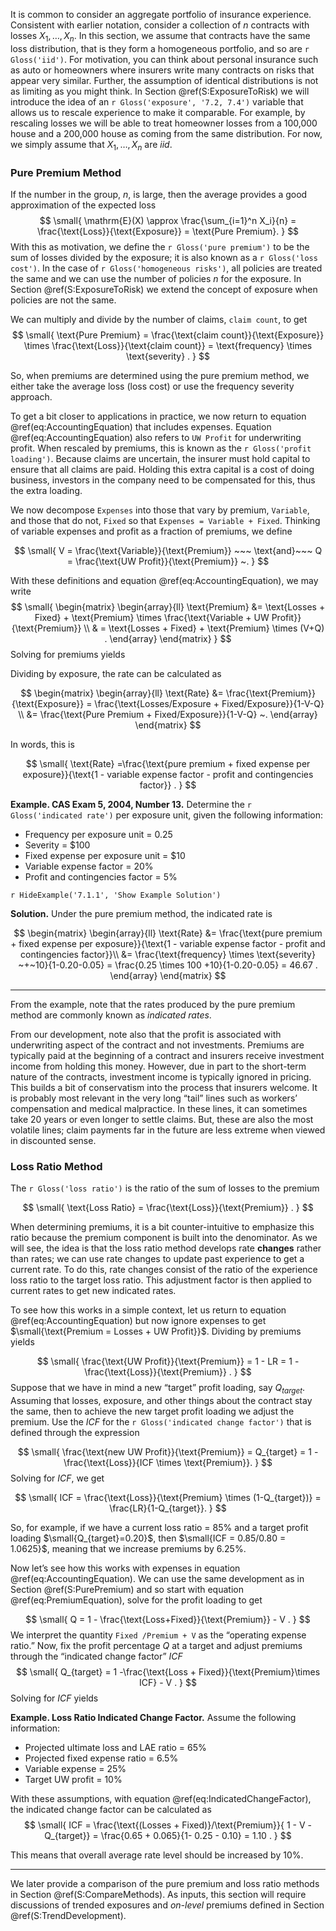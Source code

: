 
It is common to consider an aggregate portfolio of insurance experience. Consistent with earlier notation, consider a collection of *n* contracts with losses $X_1, \ldots, X_n$. In this section, we assume that contracts have the same loss distribution, that is they form a homogeneous portfolio, and so are `r Gloss('iid')`. For motivation, you can think about personal insurance such as auto or homeowners where insurers write many contracts on risks that appear very similar. Further, the assumption of identical distributions is not as limiting as you might think. In Section \@ref(S:ExposureToRisk) we will introduce the idea of an `r Gloss('exposure', '7.2, 7.4')` variable that allows us to rescale experience to make it comparable. For example, by rescaling losses we will be able to treat homeowner losses from a 100,000 house and a 200,000 house as coming from the same distribution. For now, we simply assume that $X_1, \ldots, X_n$ are *iid*.


<!-- ## Pure Premium Method -->

### Pure Premium Method {#S:PurePremium}

If the number in the group, *n*, is large, then the average provides a good approximation of the expected loss
$$
\small{
\mathrm{E}(X) \approx \frac{\sum_{i=1}^n X_i}{n} = \frac{\text{Loss}}{\text{Exposure}} = \text{Pure Premium}.
}
$$
With this as motivation, we define the `r Gloss('pure premium')` to be the sum of losses divided by the exposure; it is also known as a `r Gloss('loss cost')`. In the case of `r Gloss('homogeneous risks')`, all policies are treated the same and we can use the number of policies *n* for the exposure. In Section \@ref(S:ExposureToRisk) we extend the concept of exposure when policies are not the same.

We can multiply and divide by the number of claims, `claim count`, to get
$$
\small{
\text{Pure Premium} = \frac{\text{claim count}}{\text{Exposure}} \times \frac{\text{Loss}}{\text{claim count}} = \text{frequency} \times \text{severity} .
}
$$

So, when premiums are determined using the pure premium method, we either take the average loss (loss cost) or use the frequency severity approach.

To get a bit closer to applications in practice, we now return to equation \@ref(eq:AccountingEquation) that includes expenses. Equation \@ref(eq:AccountingEquation) also refers to `UW Profit` for underwriting profit. When rescaled by premiums, this is known as the `r Gloss('profit loading')`.  Because claims are uncertain, the insurer must hold capital to ensure that all claims are paid. Holding this extra capital is a cost of doing business, investors in the company need to be compensated for this, thus the extra loading.

We now decompose `Expenses` into those that vary by premium, `Variable`, and those that do not, `Fixed` so that `Expenses = Variable + Fixed`. Thinking of variable expenses and profit as a fraction of premiums, we define

$$
\small{
V =  \frac{\text{Variable}}{\text{Premium}} ~~~ \text{and}~~~
Q = \frac{\text{UW Profit}}{\text{Premium}} ~.
}
$$

With these definitions and equation  \@ref(eq:AccountingEquation), we may write
$$
\small{
\begin{matrix}
\begin{array}{ll}
\text{Premium} &= \text{Losses + Fixed} + \text{Premium} \times \frac{\text{Variable + UW Profit}}{\text{Premium}}  \\
& = \text{Losses + Fixed} + \text{Premium} \times (V+Q) .
\end{array}
\end{matrix}
}
$$
Solving for premiums yields

\begin{equation}
\small{
\text{Premium} = \frac{\text{Losses + Fixed}}{1-V-Q} .
}
(\#eq:PremiumEquation)
\end{equation}

Dividing by exposure, the rate can be calculated as

$$
\begin{matrix}
\begin{array}{ll}
\text{Rate} &= \frac{\text{Premium}}{\text{Exposure}} = \frac{\text{Losses/Exposure + Fixed/Exposure}}{1-V-Q} \\
&=   \frac{\text{Pure Premium + Fixed/Exposure}}{1-V-Q} ~.
\end{array}
\end{matrix}
$$

In words, this is

$$
\small{
\text{Rate} =\frac{\text{pure premium + fixed expense per exposure}}{\text{1 - variable expense factor - profit and contingencies factor}}  .
}
$$

**Example. CAS Exam 5, 2004, Number 13.** Determine the `r Gloss('indicated rate')` per exposure unit, given the following information:

- Frequency per exposure unit = 0.25
- Severity = \$100
- Fixed expense per exposure unit = \$10
- Variable expense factor = 20\%
- Profit and contingencies factor = 5\%

`r HideExample('7.1.1', 'Show Example Solution')`

**Solution.** Under the pure premium method, the indicated rate is

$$
\begin{matrix}
\begin{array}{ll}
\text{Rate} &=  \frac{\text{pure premium + fixed expense per exposure}}{\text{1 - variable expense factor - profit and contingencies factor}}\\
&= \frac{\text{frequency} \times \text{severity} ~+~10}{1-0.20-0.05} = \frac{0.25 \times 100 +10}{1-0.20-0.05} = 46.67 .
\end{array}
\end{matrix}
$$

***

</div>

From the example, note that the rates produced by the pure premium method are commonly known as *indicated rates*.

From our development, note also that the profit is associated with underwriting aspect of the contract and not investments. Premiums are typically paid at the beginning of a contract and insurers receive investment income from holding this money. However, due in part to the short-term nature of the contracts, investment income is typically ignored in pricing. This builds a bit of conservatism into the process that insurers welcome. It is probably most relevant in the very long "tail" lines such as workers' compensation and medical malpractice. In these lines, it can sometimes take 20 years or even longer to settle claims. But, these are also the most volatile lines; claim payments far in the future are less extreme when viewed in discounted sense.


### Loss Ratio Method {#S:LossRatio}

The `r Gloss('loss ratio')` is the ratio of the sum of losses to the premium

$$
\small{
\text{Loss Ratio} = \frac{\text{Loss}}{\text{Premium}} .
}
$$

When determining premiums, it is a bit counter-intuitive to emphasize this ratio because the premium component is built into the denominator. As we will see, the idea is that the loss ratio method develops rate **changes** rather than rates; we can use rate changes to update past experience to get a current rate. To do this, rate changes consist of the ratio of the experience loss ratio to the target loss ratio. This adjustment factor is then applied to current rates to get new indicated rates.

To see how this works in a simple context, let us return to equation \@ref(eq:AccountingEquation) but now ignore expenses to get $\small{\text{Premium = Losses  + UW Profit}}$. Dividing by premiums yields

$$
\small{
\frac{\text{UW Profit}}{\text{Premium}} = 1 - LR = 1 - \frac{\text{Loss}}{\text{Premium}} .
}
$$
Suppose that we have in mind a new "target" profit loading, say $Q_{target}$. Assuming that losses, exposure, and other things about the contract stay the same, then to achieve the new target profit loading we adjust the premium. Use the *ICF* for the `r Gloss('indicated change factor')` that is defined through the expression

$$
\small{
\frac{\text{new UW Profit}}{\text{Premium}} = Q_{target} =  1 - \frac{\text{Loss}}{ICF \times \text{Premium}}.
}
$$
Solving for *ICF*, we get

$$
\small{
ICF =  \frac{\text{Loss}}{\text{Premium} \times (1-Q_{target})} = \frac{LR}{1-Q_{target}}.
}
$$

So, for example, if we have a current loss ratio = 85% and a target profit loading $\small{Q_{target}=0.20}$, then $\small{ICF = 0.85/0.80 = 1.0625}$, meaning that we increase premiums by 6.25%.

Now let's see how this works with expenses in equation \@ref(eq:AccountingEquation). We can use the same development as in Section \@ref(S:PurePremium) and so start with equation \@ref(eq:PremiumEquation), solve for the profit loading to get

$$
\small{
Q = 1 - \frac{\text{Loss+Fixed}}{\text{Premium}} - V .
}
$$
We interpret the quantity `Fixed /Premium + V` as the "operating expense ratio." Now, fix the profit percentage *Q* at a target and adjust premiums through the "indicated change factor" $ICF$
$$
\small{
Q_{target} = 1
-\frac{\text{Loss + Fixed}}{\text{Premium}\times ICF} - V .
}
$$
Solving for $ICF$ yields

\begin{equation}
\small{
ICF = \frac{\text{Loss + Fixed}}{\text{Premium} \times (1 - V - Q_{target})} .
}
(\#eq:IndicatedChangeFactor)
\end{equation}

**Example. Loss Ratio Indicated Change Factor.** Assume the following information:

- Projected ultimate loss and LAE ratio = 65%
- Projected fixed expense ratio = 6.5%
- Variable expense  = 25%
- Target UW profit = 10%

With these assumptions, with equation \@ref(eq:IndicatedChangeFactor), the indicated change factor can be calculated as
$$
\small{
ICF = \frac{\text{(Losses + Fixed)}/\text{Premium}}{ 1 - V - Q_{target}} = \frac{0.65 + 0.065}{1- 0.25 - 0.10} = 1.10 .
}
$$

This means that overall average rate level should be increased by 10%.

***



We later provide a comparison of the pure premium and loss ratio methods in Section \@ref(S:CompareMethods). As inputs, this section will require  discussions of trended exposures and *on-level* premiums defined in Section \@ref(S:TrendDevelopment).

